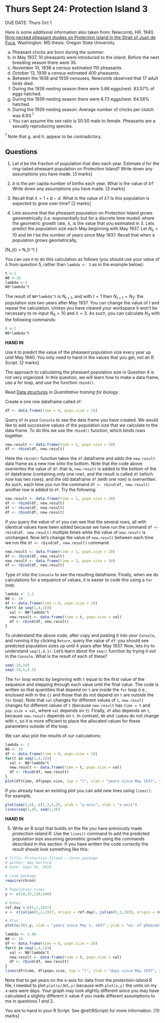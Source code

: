# Thurs Sept 24: Protection Island 3 {#PE3}

DUE DATE: Thurs Oct 1

Here is some additional information also taken from:
Newcomb, HR. 1940. [Ring-necked pheasant studies on Protection Island in the Strait of Juan de Fuca](https://ir.library.oregonstate.edu/concern/graduate_thesis_or_dissertations/js956j801?locale=en), Washington. MS thesis. Oregon State University.

a.	Pheasant chicks are born during the summer.
b.	In May 1937, 10 pheasants were introduced to the island. Before the next breeding season there were 35.
c.	November 10, 1938 a census estimated 110 pheasants.
d.	October 13, 1939 a census estimated 400 pheasants.
e.	Between the 1938 and 1939 censuses, Newcomb observed that 17 adult birds died.
f.	During the 1938 nesting season there were 5.86 eggs/nest. 83.57% of eggs hatched.
g.	During the 1939 nesting season there were 8.73 eggs/nest. 64.58% hatched.
h.	During the 1939 nesting season: Average number of chicks per clutch was 6.93.$^1$ 
i.	You can assume the sex ratio is 50:50 male to female. Pheasants are a sexually reproducing species.

$^1$ Note that g. and h. appear to be contradictory.

## Questions

1.	Let $d$ be the fraction of population that dies each year. Estimate $d$ for the ring-tailed pheasant population on Protection Island? Write down any assumptions you have made. [3 marks]

2.	$b$ is the per capita number of births each year. What is the value of $b$? Write down any assumptions you have made. [3 marks]

3.	Recall that $\lambda = 1 + b-d$. What is the value of $\lambda$? Is this population is expected to grow over time? [2 marks]

4.	Lets assume that the pheasant population on Protection Island grows geoemetrically (i.e. exponentially but for a discrete time model) where the geometric growth rate, $\lambda$, is the value that you estimated in 3. Lets predict the population size each May beginning with May 1937. Let $N_0 = 10$ and let $t$ be the number of years since May 1937. Recall that when a population grows geometrically,

\[N_{t} = N_0 \lambda^t \]

You can use `R` to do this calculation as follows (you should use your value of $\lambda$ from question 5, rather than `lambda <- 3` as in the example below):

```r
t <-1
N0 <-10
lambda <-3
N0*lambda^t
```

The result of `N0*lambda^t` is $N_{t+1}$, and with $t=1$ then $N_{t+1}=N_2$: the population size two years after May 1937. You can change the value of $t$ and repeat the calculation. Unless you have cleared your workspace it won't be necessary to re-input $N_0 = 10$ and $\lambda = 3$. As such, you can calculate $N_3$ with the following commands:

```r
t <-2
N0*lambda^t
```

<strong> HAND IN </strong>

Use `R` to predict the value of the pheasant population size every year up until May 1940. You only need to hand in the values that you get, not an R Script. [2 marks]

The approach to calculating the pheasant population size in Question 4 is not very organized. In this question, we will learn how to make a data frame, use a for loop, and use the function `rbind()`.


Read [Data structures]( https://ahurford.github.io/quantitative-training-guide/rintro.html#data-structures) in _Quantitative training for biology_.

Create a one row dataframe called `df`:

```r
df <- data.frame(time = 0, popn.size = 10)
```

Query `df` in your `Console` to see the data frame you have created. We would like to add successive values of the population size that we calculate to the data frame. To do this we use the `rbind()` function, which binds rows together.

```r
new.result <- data.frame(time = 1, popn.size = 20)
df <- rbind(df, new.result)
```

Here the `rbind()` function takes the `df` dataframe and adds the `new.result` data frame as a new row onto the bottom. Note that the code above _overwrites_ the value of `df`: that is, `new.result` is added to the bottom of the `df` dataframe (containing only one row), and the result is called `df` (which now has two rows), and the old dataframe `df` (with one row) is overwritten. As such, each time you run the command `df <- rbind(df, new.result)` another row is added to `df`. Try the following:

```r
new.result <- data.frame(time = 1, popn.size = 20)
df <- rbind(df, new.result)
df <- rbind(df, new.result)
df <- rbind(df, new.result)
```

If you query the value of `df` you can see that the several rows, all with identical values have been added because we have run the command `df <- rbind(df, new.result)` multiple times while the value of `new.result` is unchanged. Now let's change the value of `new.result` between each time we run the `df <- rbind(df, new.result)` command.

```r
new.result <- data.frame(time = 1, popn.size = 20)
df <- rbind(df, new.result)
new.result <- data.frame(time = 2, popn.size = 30)
df <- rbind(df, new.result)
```

Type `df` into the `Console` to see the resulting dataframe. Finally, when we do calculations for a sequence of values, it is easier to code this using a `for` loop.

```r
lambda <- 1.2
N0 <- 10
df <- data.frame(time = 0, popn.size = 10)
for(t in seq(1,4,1)){
  val <- N0*lambda^t
  new.result <- data.frame(time = t, popn.size = val)
  df <- rbind(df, new.result)
}
```

To understand the above code, after copy and pasting it into your `Console`, and running it by clicking `Return`, query the value of `df`: you should see predicted population sizes up until 4 years after May 1937. Now, lets try to understand `seq(1,4,1)`. Let's learn about the `seq()` function by trying it out in the `Console`. What is the result of each of these?

```r
seq(-10,10)
seq(-10,5,0.1)
```

The `for` loop works by beginning with `t` equal to the first value of the sequence and stepping through each value until the final value. The code is written so that quantities that depend on `t` are inside the `for` loop (i.e., enclosed with in the `{}` and those that do not depend on `t` are outside the `for` loop). Note that `val` changes for different values of `t`, `new.result` changes for different values of `t` (because `new.result` has `time = t` and `pop.size = val`, where `val` depends on `t`). Finally, `df` also depends on `t`, because `new.result` depends on `t`. In contrast, `N0` and `lambda` do not change with `t`, so it is more efficient to place the allocated values for these parameters outside of the loop.

We can also plot the results of our calculations:

```r
lambda <- 2
N0 <- 10
df <- data.frame(time = 0, popn.size = 10)
for(t in seq(1,4,1)){
  val <- N0*lambda^t
  new.result <- data.frame(time = t, popn.size = val)
  df <- rbind(df, new.result)
}
plot(df$time, df$popn.size, typ = "l", xlab = "years since May 1937", ylab = "Population size")
```

If you already have an existing plot you can add new lines using `lines()`. For example,


```r
plot(seq(1,4), c(1,3,4,2), ylab = "y-axis", xlab = "x-axis")
lines(seq(1,4), seq(1,4))
```

<strong> HAND IN </strong>

5. Write an R scipt that builds on the file you have previously made _protection-island.R_. Use the `lines()` command to add the predicted population size assuming geometric growth using the commands described in this section. If you have written the code correctly the result should look something like this:

```r
# Title: Protection Island – chron package
# Author: Amy Hurford
# Date: Sept 16, 2020

# Load package
require(chron)

# Population sizes
y <- c(10,35,110,440)

# Dates
ref.day <-c(5,1,1937)
x <- c(julian(5,1,1937, origin = ref.day), julian(5,1,1938, origin = ref.day), julian(11,10,1938, origin = ref.day), julian(10,13,1939, origin = ref.day))

# Plot
plot(x/365,y, xlab = "years since May 1, 1937", ylab = "no. of pheasants")

lambda <- 3.48
N0 <- 10
df <- data.frame(time = 0, popn.size = 10)
for(t in seq(1,4,1)){
  val <- N0*lambda^t
  new.result <- data.frame(time = t, popn.size = val)
  df <- rbind(df, new.result)
}
lines(df$time, df$popn.size, typ = "l", xlab = "days since May 1937", ylab = "Population size")
```

Note that to get years on the x-axis for data from the _protection-island.R_ file, I needed to plot `plot(x/365,y)` because with `plot(x,y)` the units on my x-axis were days. Your graph may look slightly different since you may have calculated a slightly different $\lambda$ value if you made different assumptions to me in questions 1 and 2.

You are to hand in your R Script.  See \@ref(RScript) for more information. [10 marks]

